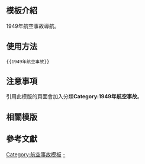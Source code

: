 <includeonly><!-- 在這裡加入模板的保護標識 --></includeonly><noinclude>{{Documentation subpage}}</noinclude>
<!-- 在本行下編輯模板說明 -->

== 模板介紹 ==

1949年航空事故導航。

==使用方法==

<pre>{{1949年航空事故}}</pre>

== 注意事項 ==

引用此模版的頁面會加入分類'''Category:1949年航空事故'''。

== 相關模版 ==

{{歷年航空事故模板}}

== 參考文獻 ==

<includeonly>
<!-- 本行下加入模板的分類 -->
[[Category:航空事故模板]]
[[Category:1949年航空事故|-]]
</includeonly>